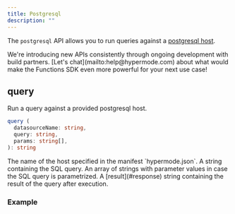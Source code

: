```yaml
---
title: Postgresql
description: ""
---
```


The `postgresql` API allows you to run queries against a [postgresql host](../define-hosts#postgresql-host).

<Tip>
  We're introducing new APIs consistently through ongoing development with build
  partners. [Let's chat](mailto:help@hypermode.com) about what would make the
  Functions SDK even more powerful for your next use case!
</Tip>

## query

Run a query against a provided postgresql host.

```TypeScript
query (
  datasourceName: string,
  query: string,
  params: string[],
): string
```

<ResponseField name="datasourceName" type="string" required>
  The name of the host specified in the manifest `hypermode.json`.
</ResponseField>

<ResponseField name="query" type="string" required>
  A string containing the SQL query.
</ResponseField>

<ResponseField name="params" type="string[]" required>
  An array of strings with parameter values in case the SQL query is
  parametrized.
</ResponseField>

<ResponseField name="result" type="string">
  A [result](#response) string containing the result of the query after
  execution.
</ResponseField>

### Example
